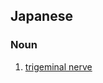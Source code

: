 ==Japanese==
{{ja-kanjitab|さん|さ|しん|けい|yomi=o}}

===Noun===
{{ja-noun|さんさしんけい}}

# {{lb|ja|anatomy|sort=さんさしんけい}} [[trigeminal nerve]]